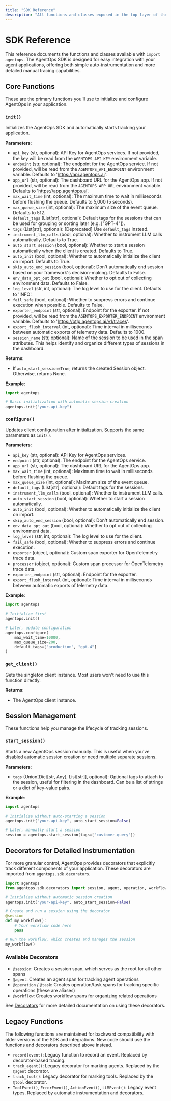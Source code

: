 ```yaml
---
title: "SDK Reference"
description: "All functions and classes exposed in the top layer of the SDK"
---
```


# SDK Reference

This reference documents the functions and classes available with `import agentops`. The AgentOps SDK is designed for easy integration with your agent applications, offering both simple auto-instrumentation and more detailed manual tracing capabilities.

## Core Functions

These are the primary functions you'll use to initialize and configure AgentOps in your application.

### `init()`

Initializes the AgentOps SDK and automatically starts tracking your application.

**Parameters**:

- `api_key` (str, optional): API Key for AgentOps services. If not provided, the key will be read from the `AGENTOPS_API_KEY` environment variable.
- `endpoint` (str, optional): The endpoint for the AgentOps service. If not provided, will be read from the `AGENTOPS_API_ENDPOINT` environment variable. Defaults to 'https://api.agentops.ai'.
- `app_url` (str, optional): The dashboard URL for the AgentOps app. If not provided, will be read from the `AGENTOPS_APP_URL` environment variable. Defaults to 'https://app.agentops.ai'.
- `max_wait_time` (int, optional): The maximum time to wait in milliseconds before flushing the queue. Defaults to 5,000 (5 seconds).
- `max_queue_size` (int, optional): The maximum size of the event queue. Defaults to 512.
- `default_tags` (List[str], optional): Default tags for the sessions that can be used for grouping or sorting later (e.g. ["GPT-4"]).
- `tags` (List[str], optional): [Deprecated] Use `default_tags` instead.
- `instrument_llm_calls` (bool, optional): Whether to instrument LLM calls automatically. Defaults to True.
- `auto_start_session` (bool, optional): Whether to start a session automatically when the client is created. Defaults to True.
- `auto_init` (bool, optional): Whether to automatically initialize the client on import. Defaults to True.
- `skip_auto_end_session` (bool, optional): Don't automatically end session based on your framework's decision-making. Defaults to False.
- `env_data_opt_out` (bool, optional): Whether to opt out of collecting environment data. Defaults to False.
- `log_level` (str, int, optional): The log level to use for the client. Defaults to 'INFO'.
- `fail_safe` (bool, optional): Whether to suppress errors and continue execution when possible. Defaults to False.
- `exporter_endpoint` (str, optional): Endpoint for the exporter. If not provided, will be read from the `AGENTOPS_EXPORTER_ENDPOINT` environment variable. Defaults to 'https://otlp.agentops.ai/v1/traces'.
- `export_flush_interval` (int, optional): Time interval in milliseconds between automatic exports of telemetry data. Defaults to 1000.
- `session_name` (str, optional): Name of the session to be used in the span attributes. This helps identify and organize different types of sessions in the dashboard.

**Returns**:

- If `auto_start_session=True`, returns the created Session object. Otherwise, returns None.

**Example**:

```python
import agentops

# Basic initialization with automatic session creation
agentops.init("your-api-key")
```

### `configure()`

Updates client configuration after initialization. Supports the same parameters as `init()`.

**Parameters**:

- `api_key` (str, optional): API Key for AgentOps services.
- `endpoint` (str, optional): The endpoint for the AgentOps service.
- `app_url` (str, optional): The dashboard URL for the AgentOps app.
- `max_wait_time` (int, optional): Maximum time to wait in milliseconds before flushing the queue.
- `max_queue_size` (int, optional): Maximum size of the event queue.
- `default_tags` (List[str], optional): Default tags for the sessions.
- `instrument_llm_calls` (bool, optional): Whether to instrument LLM calls.
- `auto_start_session` (bool, optional): Whether to start a session automatically.
- `auto_init` (bool, optional): Whether to automatically initialize the client on import.
- `skip_auto_end_session` (bool, optional): Don't automatically end session.
- `env_data_opt_out` (bool, optional): Whether to opt out of collecting environment data.
- `log_level` (str, int, optional): The log level to use for the client.
- `fail_safe` (bool, optional): Whether to suppress errors and continue execution.
- `exporter` (object, optional): Custom span exporter for OpenTelemetry trace data.
- `processor` (object, optional): Custom span processor for OpenTelemetry trace data.
- `exporter_endpoint` (str, optional): Endpoint for the exporter.
- `export_flush_interval` (int, optional): Time interval in milliseconds between automatic exports of telemetry data.

**Example**:

```python
import agentops

# Initialize first
agentops.init()

# Later, update configuration
agentops.configure(
    max_wait_time=10000,
    max_queue_size=200,
    default_tags=["production", "gpt-4"]
)
```

### `get_client()`

Gets the singleton client instance. Most users won't need to use this function directly.

**Returns**:

- The AgentOps client instance.

## Session Management

These functions help you manage the lifecycle of tracking sessions.

### `start_session()`

Starts a new AgentOps session manually. This is useful when you've disabled automatic session creation or need multiple separate sessions.

**Parameters**:

- `tags` (Union[Dict[str, Any], List[str]], optional): Optional tags to attach to the session, useful for filtering in the dashboard. Can be a list of strings or a dict of key-value pairs.

**Example**:

```python
import agentops

# Initialize without auto-starting a session
agentops.init("your-api-key", auto_start_session=False)

# Later, manually start a session
session = agentops.start_session(tags=["customer-query"])
```
## Decorators for Detailed Instrumentation

For more granular control, AgentOps provides decorators that explicitly track different components of your application. These decorators are imported from `agentops.sdk.decorators`.

```python
import agentops
from agentops.sdk.decorators import session, agent, operation, workflow, task

# Initialize without automatic session creation
agentops.init("your-api-key", auto_start_session=False)

# Create and run a session using the decorator
@session
def my_workflow():
    # Your workflow code here
    pass

# Run the workflow, which creates and manages the session
my_workflow()
```

### Available Decorators

- `@session`: Creates a session span, which serves as the root for all other spans
- `@agent`: Creates an agent span for tracking agent operations
- `@operation` / `@task`: Creates operation/task spans for tracking specific operations (these are aliases)
- `@workflow`: Creates workflow spans for organizing related operations

See [Decorators](/v2/concepts/decorators) for more detailed documentation on using these decorators.

## Legacy Functions

The following functions are maintained for backward compatibility with older versions of the SDK and integrations. New code should use the functions and decorators described above instead.

- `record(event)`: Legacy function to record an event. Replaced by decorator-based tracing.
- `track_agent()`: Legacy decorator for marking agents. Replaced by the `@agent` decorator.
- `track_tool()`: Legacy decorator for marking tools. Replaced by the `@tool` decorator.
- `ToolEvent()`, `ErrorEvent()`, `ActionEvent()`, `LLMEvent()`: Legacy event types. Replaced by automatic instrumentation and decorators.

<script type="module" src="/scripts/github_stars.js"></script>
<script type="module" src="/scripts/scroll-img-fadein-animation.js"></script>
<script type="module" src="/scripts/button_heartbeat_animation.js"></script>
<script type="module" src="/scripts/adjust_api_dynamically.js"></script>

